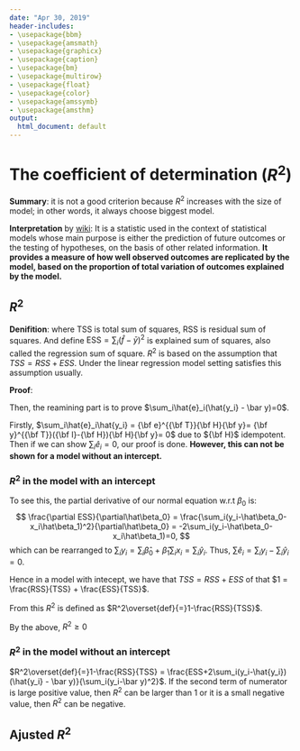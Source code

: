 ```yaml
---
date: "Apr 30, 2019"
header-includes:
- \usepackage{bbm}
- \usepackage{amsmath}
- \usepackage{graphicx}
- \usepackage{caption}
- \usepackage{bm}
- \usepackage{multirow}
- \usepackage{float}
- \usepackage{color}
- \usepackage{amssymb}
- \usepackage{amsthm}
output:
  html_document: default
---
```

\newcommand\pr{{\rm pr}}
\newcommand\E{{\rm E}}
\newcommand\V{{\rm Var}}
\newcommand\uA{{\bf A}}
\newcommand\ua{{\bf a}}
\newcommand\uB{{\bf B}}
\newcommand\ub{{\bf b}}
\newcommand\uC{{\bf C}}
\newcommand\uc{{\bf c}}
\newcommand\uD{{\bf D}}
\newcommand\ud{{\bf d}}
\newcommand\ue{{\bf e}}
\newcommand\uE{{\bf E}}
\newcommand\uf{{\bf f}}
\newcommand\uh{{\bf h}}
\newcommand\ug{{\bf g}}
\newcommand\uI{{\bf I}}
\newcommand\uK{{\bf K}}
\newcommand\um{{\bf m}}
\newcommand\uM{{\bf M}}
\newcommand\T{{\bf T}}
\newcommand\bO{{\bf O}}
\newcommand\bP{{\bf P}}
\newcommand\uQ{{\bf Q}}
\newcommand\uU{{\bf U}}
\newcommand\uv{{\bf v}}
\newcommand\uV{{\bf V}}
\newcommand\uS{{\bf S}}
\newcommand\uu{{\bf u}}
\newcommand\uw{{\bf w}}
\newcommand\uW{{\bf W}}
\newcommand\uH{{\bf H}}
\newcommand\uX{{\bf X}}
\newcommand\ux{{\bf x}}
\newcommand\uY{{\bf Y}}
\newcommand\uy{{\bf y}}
\newcommand\uZ{{\bf Z}}
\newcommand\uz{{\bf z}}
\newcommand\0{{\boldsymbol 0}}
\newcommand\1{{\boldsymbol 1}}
\newcommand\ubeta{{\boldsymbol \beta}}
\newcommand\btau{{\boldsymbol \tau}}
\newcommand\bg{{\boldsymbol \gamma}}
\newcommand\ueta{{\boldsymbol \eta}}
\newcommand\bpi{{\boldsymbol \pi}}
\newcommand\uxi{{\boldsymbol \xi}}
\newcommand\utheta{{\boldsymbol \theta}}
\newcommand\umu{{\boldsymbol \mu}}
\newcommand\uepsilon{{\boldsymbol \epsilon}}
\newcommand\bOmega{{\boldsymbol\Omega}}
\newcommand\uSigma{{\boldsymbol \Sigma}}
\newcommand\uPsi{{\boldsymbol \Psi}}
\newcommand\bLam{{\bf \Lambda}}
\newcommand\ualpha{{\boldsymbol \alpha}}
\newcommand\usigma{{\boldsymbol \sigma}}
\newcommand\uphi{{\boldsymbol \phi}}
\newcommand\nbd{{\rm nbd}}
\newcommand\diag{{\rm diag}}

# The coefficient of determination ($R^2$) {#R2}

**Summary**: it is not a good criterion because $R^2$ increases with the size of model; in other words, it always choose biggest model. 

**Interpretation** by [wiki]("https://en.wikipedia.org/wiki/Coefficient_of_determination"):
It is a statistic used in the context of statistical models whose main purpose is either the prediction of future outcomes or the testing of hypotheses, on the basis of other related information. **It provides a measure of how well observed outcomes are replicated by the model, based on the proportion of total variation of outcomes explained by the model.**

## $R^2$

**Denifition**: 
\begin{eqnarray}
\text{R}^2 = 1-\frac{RSS}{TSS} = 1- \frac{\sum_i(y_i-\hat{f_i})^2}{\sum_i(y_i-\bar y)^2},
\end{eqnarray}
where TSS is total sum of squares, RSS is residual sum of squares. And define $\text{ESS} = \sum_i(\hat f - \bar y)^2$ is explained sum of squares, also called the regression sum of square. $R^2$ is based on the assumption that $TSS = RSS + ESS$. Under the linear regression model setting satisfies this assumption usually.

**Proof**:

\begin{eqnarray*}
&&\sum_i(y_i-\bar y)^2 = \sum(y_i-\hat{f_i}+ \hat{f_i} - \bar y)^2 \\
&=&\sum_i(y_i-\hat{f_i})^2 + \sum_i(\hat{f_i} - \bar y)^2 + 2\sum_i(y_i-\hat{f_i})(\hat{f_i} - \bar y)\\
&=& RSS + ESS + 2\sum_i\hat{e}_i(\hat{f_i} - \bar y) \,(\hat{f_i}=\hat{y_i}=\uX\hat{\ubeta}\enspace\text{in linear model}) \\
&=& RSS + ESS + 2\sum_i\hat{e}_i(\hat{y_i} - \bar y)\\
&=& RSS + ESS + 2\sum_i\hat{e}_i\hat{y_i}-2\bar y\sum_i\hat{e}_i
\end{eqnarray*}
Then, the reamining part is to prove $\sum_i\hat{e}_i(\hat{y_i} - \bar y)=0$. 

Firstly, $\sum_i\hat{e}_i\hat{y_i} = \ue^{\T}\uH\uy = \uy^{\T}(\uI-\uH)\uH\uy = 0$ due to $\uH$ idempotent.
Then if we can show $\sum_i \hat{e}_i=0$, our proof is done. 
**However, this can not be shown for a model without an intercept.**

### $R^2$ in the model with an intercept

To see this, the partial derivative of our normal equation w.r.t $\beta_0$ is:
$$
\frac{\partial ESS}{\partial\hat\beta_0} = \frac{\sum_i(y_i-\hat\beta_0-x_i\hat\beta_1)^2}{\partial\hat\beta_0} = -2\sum_i(y_i-\hat\beta_0-x_i\hat\beta_1)=0,
$$
which can be rearranged to $\sum_iy_i = \sum_i\hat\beta_0+\hat\beta_1\sum_ix_i=\sum_i\hat y_i$. Thus, $\sum\hat e_i = \sum_iy_i - \sum_i\hat y_i = 0$.

Hence in a model with intecept, we have that $TSS = RSS + ESS$ of that 
$1 = \frac{RSS}{TSS} + \frac{ESS}{TSS}$.

From this $R^2$ is defined as $R^2\overset{def}{=}1-\frac{RSS}{TSS}$.

By the above, $R^2\geq0$

### $R^2$ in the model without an intercept

$R^2\overset{def}{=}1-\frac{RSS}{TSS}  = \frac{ESS+2\sum_i(y_i-\hat{y_i})(\hat{y_i} - \bar y)}{\sum_i(y_i-\bar y)^2}$. If the second term of numerator is large positive value, then $R^2$ can be larger than 1 or it is a small negative value, then $R^2$ can be negative. 


## Ajusted $R^2$

